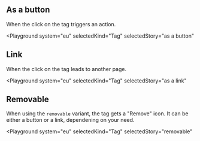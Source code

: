 
## As a button

When the click on the tag triggers an action.

<Playground
  system="eu"
  selectedKind="Tag"
  selectedStory="as a button"
>
  <Tag
    label="Button tag"
    type="button"
  />
</Playground>

## Link

When the click on the tag leads to another page.

<Playground
  system="eu"
  selectedKind="Tag"
  selectedStory="as a link"
>
  <Tag
    label="Link tag"
    href="/example"
  />
</Playground>

## Removable

When using the `removable` variant, the tag gets a "Remove" icon. It can be either a button or a link, dependening on your need.

<Playground
  system="eu"
  selectedKind="Tag"
  selectedStory="removable"
>
  <Tag
    label="Removable tag"
    variant="removable"
  />
</Playground>

